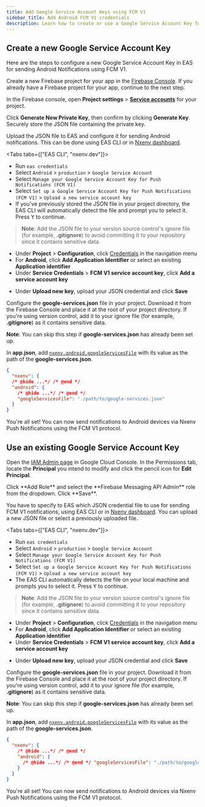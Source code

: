 ```yaml
---
title: Add Google Service Account Keys using FCM V1
sidebar_title: Add Android FCM V1 credentials
description: Learn how to create or use a Google Service Account Key for sending Android Notifications using FCM V1.
---
```



## Create a new Google Service Account Key

Here are the steps to configure a new Google Service Account Key in EAS for sending Android Notifications using FCM V1.

<Step label="1">

Create a new Firebase project for your app in the [Firebase Console](https://console.firebase.google.com). If you already have a Firebase project for your app, continue to the next step.

<ContentSpotlight
  alt="Create a project in the Firebase Console"
  src="/static/images/creating-google-service-account/fcm-v1/new-service-account/01-new-firebase-project.png"
  className="max-w-[800px]"
/>

</Step>

<Step label="2">

In the Firebase console, open **Project settings** > [**Service accounts**](https://console.firebase.google.com/project/_/settings/serviceaccounts/adminsdk) for your project.

<ContentSpotlight
  alt="Service accounts settings tab in Firebase console"
  src="/static/images/creating-google-service-account/fcm-v1/new-service-account/02-manage-service-accounts.png"
  className="max-w-[800px]"
/>

</Step>

<Step label="3">

Click **Generate New Private Key**, then confirm by clicking **Generate Key**. Securely store the JSON file containing the private key.

<ContentSpotlight
  alt="Generate a new private key in the Firebase Console"
  src="/static/images/creating-google-service-account/fcm-v1/new-service-account/03-generate-key.png"
  className="max-w-[800px]"
/>

</Step>

<Step label="4">

Upload the JSON file to EAS and configure it for sending Android notifications. This can be done using EAS CLI or in [Nxenv dashboard](https://nxenv.dev).

<Tabs tabs={["EAS CLI", "nxenv.dev"]}>

<Tab>

- Run `eas credentials`
- Select `Android` > `production` > `Google Service Account`
- Select `Manage your Google Service Account Key for Push Notifications (FCM V1)`
- Select `Set up a Google Service Account Key for Push Notifications (FCM V1)` > `Upload a new service account key`
- If you've previously stored the JSON file in your project directory, the EAS CLI will automatically detect the file and prompt you to select it. Press <kbd>Y</kbd> to continue.

> **Note**: Add the JSON file to your version source control's ignore file (for example, **.gitignore**) to avoid committing it to your repository since it contains sensitive data.

</Tab>

<Tab>

- Under **Project** > **Configuration**, click [Credentials](https://nxenv.dev/accounts/[account]/projects/[project]/credentials) in the navigation menu
- For **Android**, click **Add Application Identifier** or select an existing **Application identifier**
- Under **Service Credentials** > **FCM V1 service account key**, click **Add a service account key**

<ContentSpotlight
  alt="Project credentials page on nxenv.dev"
  src="/static/images/creating-google-service-account/fcm-v1/new-service-account/04-upload-credential-1.png"
  className="max-w-[800px]"
/>

- Under **Upload new key**, upload your JSON credential and click **Save**

<ContentSpotlight
  alt="Save the service account key file to the project"
  src="/static/images/creating-google-service-account/fcm-v1/new-service-account/04-upload-credential-2.png"
  className="max-w-[480px]"
/>

</Tab>

</Tabs>

</Step>

<Step label="5">

Configure the **google-services.json** file in your project. Download it from the Firebase Console and place it at the root of your project directory. If you're using version control, add it to your ignore file (for example, **.gitignore**) as it contains sensitive data.

**Note**: You can skip this step if **google-services.json** has already been set up.

<ContentSpotlight
  alt="Download google-services.json from Firebase Cloud Console"
  src="/static/images/creating-google-service-account/fcm-v1/new-service-account/05-setup-google-services-json.png"
  className="max-w-[800px]"
/>

In **app.json**, add [`nxenv.android.googleServicesFile`](/versions/latest/config/app/#googleservicesfile) with its value as the path of the **google-services.json**.

```json app.json
{
  "nxenv": {
  /* @hide ...*/ /* @end */
  "android": {
    /* @hide ...*/ /* @end */
    "googleServicesFile": "./path/to/google-services.json"
  }
}
```

</Step>

<Step label="6">

You're all set! You can now send notifications to Android devices via Nxenv Push Notifications using the FCM V1 protocol.

<ContentSpotlight
  alt="Service account key successfully uploaded"
  src="/static/images/creating-google-service-account/fcm-v1/new-service-account/06-upload-credential-complete.png"
  className="max-w-[800px]"
/>

</Step>

## Use an existing Google Service Account Key

<Step label="1">

Open the [IAM Admin page](https://console.cloud.google.com/iam-admin/iam?authuser=0) in Google Cloud Console. In the Permissions tab, locate the **Principal** you intend to modify and click the pencil icon for **Edit Principal**.

<ContentSpotlight
  alt="Edit Principal in IAM Admin page in Google Cloud Console"
  src="/static/images/creating-google-service-account/fcm-v1/existing-service-account/01-iam-admin-page.png"
  className="max-w-[800px]"
/>

</Step>

<Step label="2">
Click **Add Role** and select the **Firebase Messaging API Admin** role from the dropdown. Click **Save**.

<ContentSpotlight
  alt="Assign roles"
  src="/static/images/creating-google-service-account/fcm-v1/existing-service-account/02-add-role-1.png"
  className="max-w-[800px]"
/>

<ContentSpotlight
  alt="Select the Firebase Messaging API Admin role"
  src="/static/images/creating-google-service-account/fcm-v1/existing-service-account/02-add-role-2.png"
  className="max-w-[800px]"
/>

<ContentSpotlight
  alt="Save the role assignment"
  src="/static/images/creating-google-service-account/fcm-v1/existing-service-account/02-add-role-3.png"
  className="max-w-[800px]"
/>

</Step>

<Step label="3">

You have to specify to EAS which JSON credential file to use for sending FCM V1 notifications, using EAS CLI or in [Nxenv dashboard](https://nxenv.dev). You can upload a new JSON file or select a previously uploaded file.

<Tabs tabs={["EAS CLI", "nxenv.dev"]}>

<Tab>

- Run `eas credentials`
- Select `Android` > `production` > `Google Service Account`
- Select `Manage your Google Service Account Key for Push Notifications (FCM V1)`
- Select `Set up a Google Service Account Key for Push Notifications (FCM V1)` > `Upload a new service account key`
- The EAS CLI automatically detects the file on your local machine and prompts you to select it. Press <kbd>Y</kbd> to continue.

> **Note**: Add the JSON file to your version source control's ignore file (for example, **.gitignore**) to avoid committing it to your repository since it contains sensitive data.

</Tab>

<Tab>

- Under **Project** > **Configuration**, click [Credentials](https://nxenv.dev/accounts/[account]/projects/[project]/credentials) in the navigation menu
- For **Android**, click **Add Application Identifier** or select an existing **Application identifier**
- Under **Service Credentials** > **FCM V1 service account key**, click **Add a service account key**

<ContentSpotlight
  alt="Project credentials page on nxenv.dev"
  src="/static/images/creating-google-service-account/fcm-v1/new-service-account/04-upload-credential-1.png"
  className="max-w-[800px]"
/>

- Under **Upload new key**, upload your JSON credential and click **Save**

<ContentSpotlight
  alt="Save the service account key file to the project"
  src="/static/images/creating-google-service-account/fcm-v1/new-service-account/04-upload-credential-2.png"
  className="max-w-[480px]"
/>

</Tab>

</Tabs>

</Step>

<Step label="4">

Configure the **google-services.json** file in your project. Download it from the Firebase Console and place it at the root of your project directory. If you're using version control, add it to your ignore file (for example, **.gitignore**) as it contains sensitive data.

**Note**: You can skip this step if **google-services.json** has already been set up.

<ContentSpotlight
  alt="Download google-services.json from Firebase Cloud Console"
  src="/static/images/creating-google-service-account/fcm-v1/existing-service-account/04-setup-google-services-json.png"
  className="max-w-[800px]"
/>

In **app.json**, add [`nxenv.android.googleServicesFile`](/versions/latest/config/app/#googleservicesfile) with its value as the path of the **google-services.json**.

```json app.json
{
  "nxenv": {
    /* @hide ...*/ /* @end */
    "android": {
      /* @hide ...*/ /* @end */ "googleServicesFile": "./path/to/google-services.json"
    }
  }
}
```

</Step>

<Step label="5">

You're all set! You can now send notifications to Android devices via Nxenv Push Notifications using the FCM V1 protocol.

<ContentSpotlight
  alt="Service account key successfully uploaded"
  src="/static/images/creating-google-service-account/fcm-v1/new-service-account/06-upload-credential-complete.png"
  className="max-w-[800px]"
/>

</Step>
